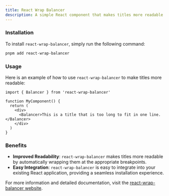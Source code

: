 ```yaml
---
title: React Wrap Balancer
description: A simple React component that makes titles more readable
---
```


### Installation

To install `react-wrap-balancer`, simply run the following command:

```sh title="Terminal"
pnpm add react-wrap-balancer
```

### Usage

Here is an example of how to use `react-wrap-balancer` to make titles more readable:

```tsx title="my-component.tsx"
import { Balancer } from 'react-wrap-balancer'

function MyComponent() {
  return (
    <div>
      <Balancer>This is a title that is too long to fit in one line.</Balancer>
    </div>
  )
}
```

### Benefits

- **Improved Readability**: `react-wrap-balancer` makes titles more readable by automatically wrapping them at the appropriate breakpoints.
- **Easy Integration**: `react-wrap-balancer` is easy to integrate into your existing React application, providing a seamless installation experience.

For more information and detailed documentation, visit the [react-wrap-balancer website](https://react-wrap-balancer.vercel.app/).
